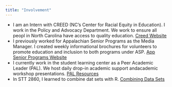 ```yaml
---
title: "Involvement"
---
```


* I am an Intern with CREED (NC's Center for Racial Equity in Education). I work in the Policy and Advocacy Department. We work to ensure all peopl in North Carolina have access to quality education. [Creed Website](https://www.creed-nc.org/)
* I previously worked for Appalachian Senior Programs as the Media Manager. I created weekly informational brochures for volunteers to promote education and inclusion to both programs under ASP. [App Senior Programs Website](https://seniorprograms.appstate.edu/)
* I currently work in the student learning center as a Peer Academic Leader (PAL). We host daily drop-in academic support andacademic workshop presentations. [PAL Resources](https://studentlearningcenter.appstate.edu/academic-success/drop-in)
* In STT 2860, I learned to combine dat sets with R. [Combining Data Sets](https://mathr.appstate.edu/s/a0a27c2219c1329e67a44/files/STT%202860/git_repos/anguswithee_STT_2860/CombiningDataSets.html#(1))